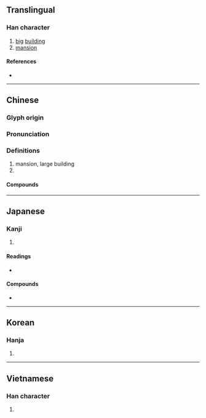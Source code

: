 {{also|厦}}
{{character info/new}}
==Translingual==

===Han character===
{{Han char|rn=53|rad=广|as=10|sn=13|four=00247|canj=IMUE|ids=⿸广夏}}

# [[big]] [[building]]
# [[mansion]]

====References====
* {{Han ref|kx=0349.070|dkj=09435|dj=0659.310|hdz=20894.180|uh=5EC8|ud=24264|bh=B748|bd=46920}}

----

==Chinese==
{{zh-forms|s=厦}}

===Glyph origin===
{{Han etym}}

===Pronunciation===
{{zh-pron
|m=shà,xià
|m-s=sua3
|c=haa6
|h=pfs=
|md=
|mn=xm,qz,tw:ē/zz:ēe/qz,xm:hē/zz:hēe/xm,qz,tw:hā
|mn_note=ē/ēe, hē/hēe - vernacular; hā/hēe - literary
|w=
|mc=y
|oc=y
|cat=
}}

===Definitions===
{{zh-hanzi}}

# mansion, large building
# {{zh-short|廈門|Xiamen}}

====Compounds====
{{zh-der|廈門|廈房|大廈將傾|五角大廈|大廈棟梁|噶廈|廣廈萬間|廣廈|帝國大廈|大廈|穾廈|抱廈廳|新廈|高堂大廈|高樓大廈}}

----

==Japanese==

===Kanji===
{{ja-kanji|grade=|rs=广10}}

# {{defn|lang=ja|sort=广10}}

====Readings====
* {{ja-readings|on=[[か]] (ka), [[さ]] (sa)|kun=[[いえ]] (ie), [[ひさし]] (hisashi)}}

====Compounds====
* {{ja-r|廈門|^アモイ}}

----

==Korean==

===Hanja===
{{ko-hanja|hangeul=하|rv=ha|mr=ha}}

# {{defn|lang=ko|sort=广10}}

----

==Vietnamese==

===Han character===
{{vi-hantu|[[hè]], [[hạ]]|rs=广10}}

# {{defn|lang=vi|sort=广10}}